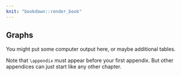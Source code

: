 ```yaml
---
knit: "bookdown::render_book"
---
```


\appendix

## Graphs 

You might put some computer output here, or maybe additional tables.

Note that `\appendix` must appear before your first appendix. But other appendices can just start like any other chapter.




\graphicspath{ {/Users/elvisyang/Desktop/hon_proj/Disaggregated_Employment/Honours_thesis/figures} }


\begin{figure}[t]
\includegraphics[scale=0.6]{free_19}
\centering
\caption{Employment('000) of 19 sectors in Australia from 2019:Q1 to 2021:Q4}
\label{fig:19}
\end{figure}


\begin{figure}[t]
\includegraphics[scale=0.5]{free_87}
\centering
\caption{Employment('000) of 87 two-digit subsectors in Australia from 2019:Q1 to 2021:Q4}
\label{fig:87}
\end{figure}


\begin{figure}[t]
\includegraphics[scale=0.5]{agg_19}
\centering
\caption{Aggregated Employment(in thousands) for Manufacturing and Mining sector in Australia from 1984:Q4 to 2021:Q4}
\label{fig:a19}
\end{figure}

\begin{figure}[t]
\includegraphics[scale=0.5]{agg_87}
\centering
\caption{Disaaggregate Employment(in thousands) of 87 two-digit subsectors in Manufacturing and Mining sector from 1984:Q4 to 2021:Q4}
\label{fig:a87}
\end{figure}

\begin{figure}[t]
\includegraphics[scale=0.5]{ANZSIC}
\centering
\caption{Australian Industry Pamamid plot by (ANZSIC)}
\label{fig:anzsic}
\end{figure}



